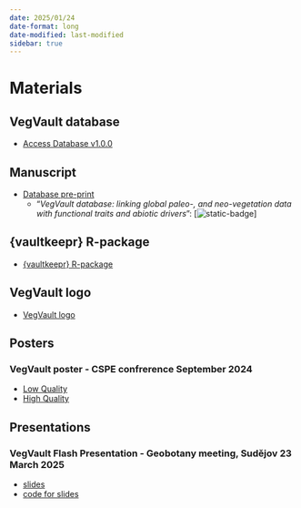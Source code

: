 ```yaml
---
date: 2025/01/24
date-format: long
date-modified: last-modified
sidebar: true
---
```


# Materials

## VegVault database

- [Access Database v1.0.0 ](https://doi.org/10.48700/datst.m7ky4-4de51){.btn} 

## Manuscript

- [Database pre-print](https://doi.org/10.1101/2025.01.31.635213){.btn}
  - "*VegVault database: linking global paleo-, and neo-vegetation data with functional traits and abiotic drivers*": [![static-badge](https://img.shields.io/badge/DOI-10.1101/2025.01.31.635213-blue)]

## {vaultkeepr} R-package

 - [{vaultkeepr} R-package](https://bit.ly/vaultkeepr)

## VegVault logo

 - [VegVault logo](https://github.com/OndrejMottl/VegVault/tree/main/Outputs/Figures/website/VegVault_logo.png)

## Posters

### VegVault poster - CSPE confrerence September 2024
- [Low Quality](Outputs/Figures/poster2024/mottl_poster_compression_9.png)
- [High Quality](Outputs/Figures/poster2024/mottl_poster.jpeg)

## Presentations

### VegVault Flash Presentation - Geobotany meeting, Sudějov 23 March 2025
 - [slides](https://ondrejmottl.github.io/VegVault-FlashPresentation-20250323/)
 - [code for slides](https://github.com/OndrejMottl/VegVault-FlashPresentation-20250323)